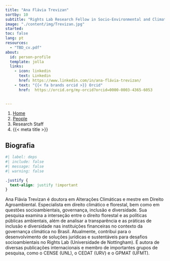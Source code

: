 ```yaml
---
title: "Ana Flávia Trevizan"
sortby: 10
subtitle: "Rights Lab Research Fellow in Socio-Environmental and Climate Law"
image: "./content/img/Trevizan.jpg"
started:
toc: false
lang: pt
resources: 
  - "TBD_cv.pdf"
about:
  id: person-profile
  template: jolla
  links:
    - icon: linkedin
      text: Linkedin
      href: https://www.linkedin.com/in/ana-flávia-trevizan/
    - text: "{{< fa brands orcid >}} Orcid"
      href:  https://orcid.org/my-orcid?orcid=0000-0003-4365-6053    

     
---
```


```{=html}
<nav aria-label="breadcrumb">
  <ol class="breadcrumb">
    <li class="breadcrumb-item"><a href="../../index.html">Home</a></li>
    <li class="breadcrumb-item"><a href="../../people.html">People</a></li>
    <li class="breadcrumb-item active">Research Staff</li>
    <li class="breadcrumb-item active" aria-current="page">{{< meta title >}}</li>
  </ol>
</nav>
```

:::{#person-profile}
:::

## Biografia

```r
#| label: deps
#| include: false
#| message: false
#| warning: false

```

```css
.justify {
  text-align: justify !important
}
```

::: {.justify}

Ana Flávia Trevizan é doutora em Alterações Climáticas e mestre em Direito Agroambiental. Especialista em direito climático e florestal, bem como em questões socioambientais, governança, inclusão e diversidade. Sua pesquisa examina a interseção entre o direito florestal e as políticas públicas ambientais, além de analisar a transparência e as práticas de inclusão e diversidade nas instituições financeiras no contexto da governança climática no Brasil.
Atualmente, contribui para o desenvolvimento de soluções jurídicas e sustentáveis para desafios socioambientais no Rights Lab (Universidade de Nottingham). É autora de diversas publicações internacionais e membro de importantes grupos de pesquisa, como o CENSE (UNL), o CEDAT (URV) e o GPMAT (UFMT).
 


:::

